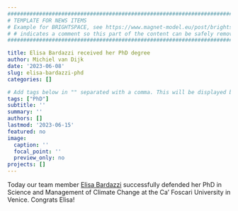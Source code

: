 ```yaml
---
##########################################################################################
# TEMPLATE FOR NEWS ITEMS 
# Example for BRIGHTSPACE, see https://www.magnet-model.eu/post/brightspace-proposal-has-reached-the-stage-of-grant-agreement-preparation/
# # indicates a comment so this part of the content can be safely removed.
##########################################################################################

title: Elisa Bardazzi received her PhD degree 
author: Michiel van Dijk
date: '2023-06-08'
slug: elisa-bardazzi-phd
categories: []

# Add tags below in "" separated with a comma. This will be displayed below and nicely group items with the same tags.
tags: ["PhD"]
subtitle: ''
summary: ''
authors: []
lastmod: '2023-06-15'
featured: no
image:
  caption: ''
  focal_point: ''
  preview_only: no
projects: []
---
```


Today our team member [Elisa Bardazzi](/author/elisa-bardazzi/) successfully defended her PhD in Science and Management of Climate Change at the Ca' Foscari University in Venice. Congrats Elisa!
